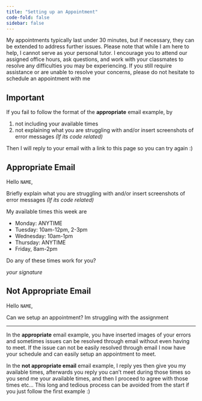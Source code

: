 ```yaml
---
title: "Setting up an Appointment"
code-fold: false
sidebar: false
---
```


My appointments typically last under 30 minutes, but if necessary, they can be extended to address further issues. Please note that while I am here to help, I cannot serve as your personal tutor. I encourage you to attend our assigned office hours, ask questions, and work with your classmates to resolve any difficulties you may be experiencing. If you still require assistance or are unable to resolve your concerns, please do not hesitate to schedule an appointment with me


:::callout-warning
## Important
If you fail to follow the format of the **appropriate** email example, by 

1. not including your available times
2. not explaining what you are struggling with and/or insert screenshots of error messages *(If its code related)*

Then I will reply to your email with a link to this page so you can try again :)
:::


## Appropriate Email

Hello `NAME`,

Briefly explain what you are struggling with and/or insert screenshots of error messages *(If its code related)*

My available times this week are

- Monday: ANYTIME
- Tuesday: 10am-12pm, 2-3pm
- Wednesday: 10am-1pm
- Thursday: ANYTIME
- Friday, 8am-2pm

Do any of these times work for you?

*your signature*


## Not Appropriate Email

Hello `NAME`,

Can we setup an appointment? Im struggling with the assignment

---

In the **appropriate** email example, you have inserted images of your errors and sometimes issues can be resolved through email without even having to meet. If the issue can not be easily resolved through email I now have your schedule and can easily setup an appointment to meet.


In the **not appropriate email** email example, I reply yes then give you my available times, afterwards you reply you can't meet during those times so you send me your available times, and then I proceed to agree with those times etc...
This long and tedious process can be avoided from the start if you just follow the first example :)


